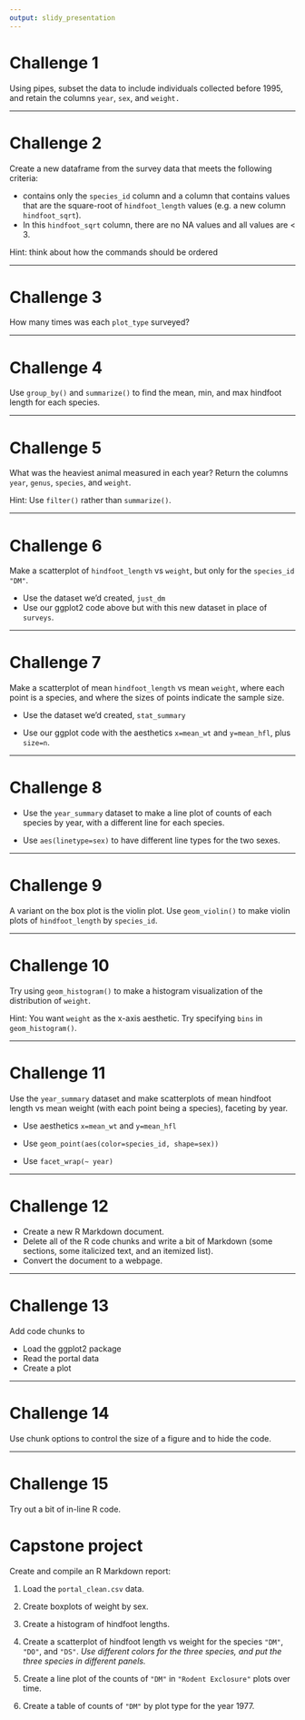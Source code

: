 ```yaml
---
output: slidy_presentation
---
```


# Challenge 1


Using pipes, subset the data to include individuals collected before 1995,
and retain the columns `year`, `sex`, and `weight.`


---

# Challenge 2


Create a new dataframe from the survey data that meets the following
criteria:

- contains only the `species_id` column and a column that contains
values that are the square-root of `hindfoot_length` values (e.g. a new column
`hindfoot_sqrt`).
- In this `hindfoot_sqrt` column, there are no NA values
and all values are < 3.

Hint: think about how the commands should be ordered


---

# Challenge 3


How many times was each `plot_type` surveyed?


---

# Challenge 4


Use `group_by()` and `summarize()` to find the mean, min, and max hindfoot
length for each species.


---

# Challenge 5


What was the heaviest animal measured in each year? Return the columns `year`,
`genus`, `species`, and `weight`.

Hint: Use `filter()` rather than `summarize()`.


---

# Challenge 6


Make a scatterplot of `hindfoot_length` vs `weight`, but only for the
`species_id` `"DM"`.

- Use the dataset we'd created, `just_dm`
- Use our ggplot2 code above but with this new dataset in place of `surveys`.


---

# Challenge 7


Make a scatterplot of mean `hindfoot_length` vs mean `weight`, where
each point is a species, and where the sizes of points indicate the
sample size.

- Use the dataset we'd created, `stat_summary`

- Use our ggplot code with the aesthetics
  `x=mean_wt` and `y=mean_hfl`, plus `size=n`.


---

# Challenge 8


- Use the `year_summary` dataset to make a line plot of counts of each
  species by year, with a different line for each species.

- Use `aes(linetype=sex)` to have different line types for the two
  sexes.


---

# Challenge 9


A variant on the box plot is the violin plot. Use `geom_violin()` to
make violin plots of `hindfoot_length` by `species_id`.


---

# Challenge 10


Try using `geom_histogram()` to make a histogram visualization of the
distribution of `weight`.

Hint: You want `weight` as the x-axis aesthetic. Try specifying `bins`
in `geom_histogram()`.


---

# Challenge 11


Use the `year_summary` dataset and make scatterplots of mean hindfoot
length vs mean weight (with each point being a species), faceting by year.

- Use aesthetics `x=mean_wt` and `y=mean_hfl`

- Use `geom_point(aes(color=species_id, shape=sex))`

- Use `facet_wrap(~ year)`


---

# Challenge 12


- Create a new R Markdown document.
- Delete all of the R code chunks and write a bit of Markdown (some sections, some italicized
text, and an itemized list).
- Convert the document to a webpage.


---

# Challenge 13


Add code chunks to

- Load the ggplot2 package
- Read the portal data
- Create a plot


---

# Challenge 14


Use chunk options to control the size of a figure and to hide the
code.


---

# Challenge 15


Try out a bit of in-line R code.



# Capstone project

Create and compile an R Markdown report:

1. Load the `portal_clean.csv` data.

2. Create boxplots of weight by sex.

3. Create a histogram of hindfoot lengths.

4. Create a scatterplot of hindfoot length vs weight for the species
`"DM"`, `"DO"`, and `"DS"`. _Use different colors for the three
species, and put the three species in different panels._

5. Create a line plot of the counts of `"DM"` in `"Rodent Exclosure"` plots over time.

6. Create a table of counts of `"DM"` by plot type for the year 1977.
